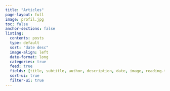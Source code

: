 ```yaml
---
title: "Articles"
page-layout: full
image: profil.jpg
toc: false
anchor-sections: false
listing:
  contents: posts
  type: default
  sort: "date desc"
  image-align: left
  date-format: long
  categories: true
  feed: true
  fields: [title, subtitle, author, description, date, image, reading-time, categories]
  sort-ui: true
  filter-ui: true
---
```

